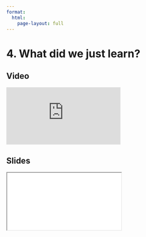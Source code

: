 ```yaml
---
format:
  html:
    page-layout: full
---
```


# 4. What did we just learn?

::: {.panel-tabset .nav-pills}

## Video

<iframe
    class="video"
    src="https://www.youtube.com/embed/Q8CWMpSA3oo?rel=0"  
    title="Module 1 Video - What is Data Visualization"
    frameborder="0"
    allow="accelerometer; autoplay; clipboard-write; encrypted-media; gyroscope; picture-in-picture"
    allowfullscreen
></iframe>

## Slides

<iframe
    class="slide-deck"
    src="slides/module3_end.html"
></iframe>

:::
